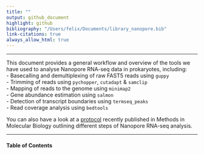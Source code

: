 ```yaml
---
title: ""
output: github_document
highlight: github
bibliography: "/Users/felix/Documents/library_nanopore.bib"
link-citations: true
always_allow_html: true
---
```


***  

This document provides a general workflow and overview of the tools we have used to analyse Nanopore RNA-seq data in prokaryotes, including:   
- Basecalling and demultiplexing of raw FAST5 reads using `guppy`   
- Trimming of reads using `pychopper`, `cutadapt` & `samclip`   
- Mapping of reads to the genome using `minimap2`     
- Gene abundance estimation using `salmon`  
- Detection of transcript boundaries using `termseq_peaks`  
- Read coverage analysis using `bedtools`   

You can also have a look at a [protocol](https://link.springer.com/protocol/10.1007%2F978-1-0716-1307-8_31) recently published in Methods in Molecular Biology outlining different steps of Nanopore RNA-seq analysis.  

***

#### Table of Contents   
